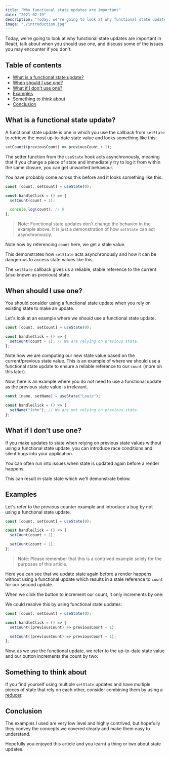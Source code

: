 ```yaml
---
title: "Why functional state updates are important"
date: "2021-02-19"
description: "Today, we're going to look at why functional state updates are important in React, talk about when you should use one, and discuss some of the issues you may encounter if you don't."
image: "./introduction.jpg"
---
```


Today, we're going to look at why functional state updates are important in React, talk about when you should use one, and discuss some of the issues you may encounter if you don't.

## Table of contents

- [What is a functional state update?](#what-is-the-context-api)
- [When should I use one?](#when-should-i-use-it)
- [What if I don't use one?](#what-problems-does-it-solve)
- [Examples](#examples)
- [Something to think about](#something-to-think-about)
- [Conclusion](#conclusion)

## What is a functional state update?

A functional state update is one in which you use the callback from `setState` to retrieve the most up-to-date state value and looks something like this:

```jsx
setCount((previousCount) => previousCount + 1);
```

The setter function from the `useState` hook acts asynchronously, meaning that if you change a piece of state and immediately try to log it from within the same closure, you can get unwanted behaviour.

You have probably come across this before and it looks something like this:

```jsx
const [count, setCount] = useState(0);

const handleClick = () => {
  setCount(count + 1);

  console.log(count); // 0
};
```

> Note: Functional state updates don't change the behavior in the example above. It is just a demonstration of how `setState` can act asynchronously.

Note how by referencing `count` here, we get a stale value.

This demonstrates how `setState` acts asynchronously and how it can be dangerous to access state values like this.

The `setState` callback gives us a reliable, stable reference to the current (also known as previous) state.

## When should I use one?

You should consider using a functional state update when you rely on existing state to make an update.

Let's look at an example where we _should_ use a functional state update.

```jsx {4}
const [count, setCount] = useState(0);

const handleClick = () => {
  setCount(count + 1); // We are relying on previous state.
};
```

Note how we are computing our new state value based on the current/previous state value. This is an example of where we should use a functional state update to ensure a reliable reference to our `count` (more on this later).

Now, here is an example where you do _not_ need to use a functional update as the previous state value is irrelevant.

```jsx {4}
const [name, setName] = useState("Louis");

const handleClick = () => {
  setName("John"); // We are not relying on previous state.
};
```

## What if I don't use one?

If you make updates to state when relying on previous state values without using a functional state update, you can introduce race conditions and silent bugs into your application.

You can often run into issues when state is updated again before a render happens.

This can result in stale state which we'll demonstrate below.

## Examples

Let's refer to the previous counter example and introduce a bug by not using a functional state update.

```jsx
const [count, setCount] = useState(0);

const handleClick = () => {
  setCount(count + 1);

  setCount(count + 1);
};
```

> Note: Please remember that this is a contrived example solely for the purposes of this article.

Here you can see that we update state again before a render happens without using a functional update which results in a stale reference to `count` for our second update.

When we click the button to increment our count, it only increments by one:


<StaleCounter />

We could resolve this by using functional state updates:

```jsx
const [count, setCount] = useState(0);

const handleClick = () => {
  setCount((previousCount) => previousCount + 1);

  setCount((previousCount) => previousCount + 1);
};
```

Now, as we use the functional update, we refer to the up-to-date state value and our button increments the count by two:


<Counter />

## Something to think about

If you find yourself using multiple `setState` updates and have multiple pieces of state that rely on each other, consider combining them by using a <a href="https://reactjs.org/docs/hooks-reference.html#usereducer" target="_blank">reducer</a>.

## Conclusion

The examples I used are very low level and highly contrived, but hopefully they convey the concepts we covered clearly and make them easy to understand.

Hopefully you enjoyed this article and you learnt a thing or two about state updates.
